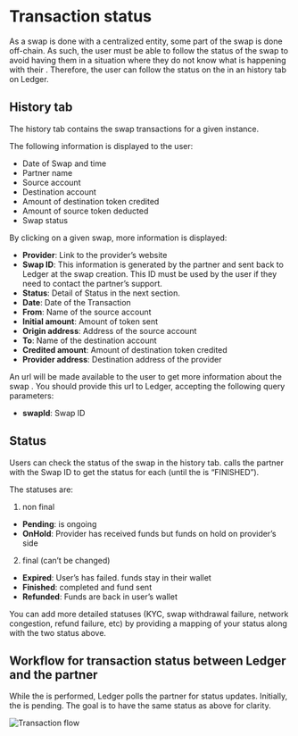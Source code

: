 
# Transaction status

As a swap is done with a centralized entity, some part of the swap is done off-chain.
As such, the user must be able to follow the status of the swap to avoid having them in a situation where they do not know what is happening with their <Glossary word="transaction"></Glossary>. Therefore, the user can follow the status on the <Glossary word="transaction"></Glossary> in an history tab on Ledger.

## History tab

The history tab contains the swap transactions for a given <Glossary word="Ledger Live"></Glossary> instance.

The following information is displayed to the user:

- Date of Swap and time
- Partner name
- Source account
- Destination account
- Amount of destination token credited
- Amount of source token deducted
- Swap status

By clicking on a given swap, more information is displayed:

- **Provider**: Link to the provider’s website
- **Swap ID**: This information is generated by the partner and sent back to Ledger <Glossary word="backend"></Glossary> at the swap creation. This ID must be used by the user if they need to contact the partner’s support.
- **Status**: Detail of Status in the next section.
- **Date**: Date of the Transaction
- **From**: Name of the source account
- **Initial amount**: Amount of token sent
- **Origin address**: Address of the source account
- **To**: Name of the destination account
- **Credited amount**: Amount of destination token credited
- **Provider address**: Destination address of the provider

An url will be made available to the user to get more information about the swap <Glossary word="transaction"></Glossary>.
You should provide this url to Ledger, accepting the following query parameters:

- **swapId**: Swap ID

## Status

Users can check the status of the swap <Glossary word="transaction"></Glossary> in the history tab. <Glossary word="Ledger Live"></Glossary> <Glossary word="backend"></Glossary> calls the partner with the Swap ID to get the status for each <Glossary word="transaction"></Glossary> (until the <Glossary word="transaction"></Glossary> is “FINISHED”).

The statuses are:

1. non final

- **Pending**: <Glossary word="Transaction"></Glossary> is ongoing
- **OnHold**: Provider has received funds but funds on <Glossary word="transaction"></Glossary> hold on provider’s side

2. final (can’t be changed)

- **Expired**: User’s <Glossary word="transaction"></Glossary> has failed. funds stay in their wallet
- **Finished**: <Glossary word="Transaction"></Glossary> completed and fund sent
- **Refunded**: Funds are back in user’s wallet

You can add more detailed statuses (KYC, swap withdrawal failure, network congestion, refund failure, etc) by providing a mapping of your status along with the two status above.

## Workflow for transaction status between Ledger and the partner

While the <Glossary word="transaction"></Glossary> is performed, Ledger polls the partner for status updates. Initially, the <Glossary word="transaction"></Glossary> is pending. The goal is to have the same status as above for clarity.

<Zoom>
    <img
      alt="Transaction flow"
      src="/exchange/transaction-status.jpg"
    />
</Zoom>
